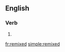 ==English==

===Verb===
{{head|en|verb form}}

# {{en-past of|remix}}

[[fr:remixed]]
[[simple:remixed]]